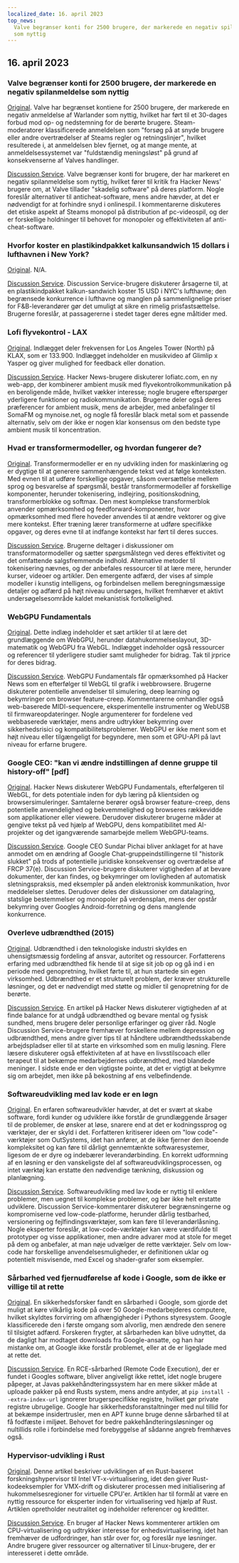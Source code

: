 ```yaml
---
localized_date: 16. april 2023
top_news:
  Valve begrænser konti for 2500 brugere, der markerede en negativ spilanmeldelse
  som nyttig
---
```




<CallToAction />

<Steps>

## 16. april 2023

### Valve begrænser konti for 2500 brugere, der markerede en negativ spilanmeldelse som nyttig

[Original](https://tech.slashdot.org/story/23/04/14/175246/valve-restricts-accounts-of-2500-users-who-marked-a-negative-game-review-useful).
Valve har begrænset kontiene for 2500 brugere, der markerede en negativ anmeldelse af Warlander som nyttig, hvilket har ført til et 30-dages forbud mod op- og nedstemning for de berørte brugere. Steam-moderatorer klassificerede anmeldelsen som "forsøg på at snyde brugere eller andre overtrædelser af Steams regler og retningslinjer", hvilket resulterede i, at anmeldelsen blev fjernet, og at mange mente, at anmeldelsessystemet var "fuldstændig meningsløst" på grund af konsekvenserne af Valves handlinger.

[Discussion Service](http://news.ycombinator.com/item?id=35577895).
Valve begrænser konti for brugere, der har markeret en negativ spilanmeldelse som nyttig, hvilket fører til kritik fra Hacker News' brugere om, at Valve tillader "skadelig software" på deres platform. Nogle foreslår alternativer til anticheat-software, mens andre hævder, at det er nødvendigt for at forhindre snyd i onlinespil. I kommentarerne diskuteres det etiske aspekt af Steams monopol på distribution af pc-videospil, og der er forskellige holdninger til behovet for monopoler og effektiviteten af anti-cheat-software.

### Hvorfor koster en plastikindpakket kalkunsandwich 15 dollars i lufthavnen i New York?

[Original](https://hellgatenyc.com/why-is-airport-turkey-sandwich-expensive).
N/A.

[Discussion Service](http://news.ycombinator.com/item?id=35580847).
Discussion Service-brugere diskuterer årsagerne til, at en plastikindpakket kalkun-sandwich koster 15 USD i NYC's lufthavne; den begrænsede konkurrence i lufthavne og manglen på sammenlignelige priser for F&B-leverandører gør det umuligt at sikre en rimelig prisfastsættelse. Brugerne foreslår, at passagererne i stedet tager deres egne måltider med.

### Lofi flyvekontrol - LAX

[Original](https://www.lofiatc.com/?icao=KLAX).
Indlægget deler frekvensen for Los Angeles Tower (North) på KLAX, som er 133.900. Indlægget indeholder en musikvideo af Glimlip x Yasper og giver mulighed for feedback eller donation.

[Discussion Service](http://news.ycombinator.com/item?id=35583228).
Hacker News-brugere diskuterer lofiatc.com, en ny web-app, der kombinerer ambient musik med flyvekontrolkommunikation på en beroligende måde, hvilket vækker interesse; nogle brugere efterspørger yderligere funktioner og radiokommunikation. Brugerne deler også deres præferencer for ambient musik, mens de arbejder, med anbefalinger til SomaFM og mynoise.net, og nogle få foreslår black metal som et passende alternativ, selv om der ikke er nogen klar konsensus om den bedste type ambient musik til koncentration.

### Hvad er transformermodeller, og hvordan fungerer de?

[Original](https://txt.cohere.ai/what-are-transformer-models/).
Transformermodeller er en ny udvikling inden for maskinlæring og er dygtige til at generere sammenhængende tekst ved at følge konteksten. Med evnen til at udføre forskellige opgaver, såsom oversættelse mellem sprog og besvarelse af spørgsmål, består transformermodeller af forskellige komponenter, herunder tokenisering, indlejring, positionskodning, transformerblokke og softmax. Den mest komplekse transformerblok anvender opmærksomhed og feedforward-komponenter, hvor opmærksomhed med flere hoveder anvendes til at ændre vektorer og give mere kontekst. Efter træning lærer transformerne at udføre specifikke opgaver, og deres evne til at indfange kontekst har ført til deres succes.

[Discussion Service](http://news.ycombinator.com/item?id=35576918).
Brugerne deltager i diskussioner om transformatormodeller og sætter spørgsmålstegn ved deres effektivitet og det omfattende salgsfremmende indhold. Alternative metoder til tokenisering nævnes, og der anbefales ressourcer til at lære mere, herunder kurser, videoer og artikler. Den emergente adfærd, der vises af simple modeller i kunstig intelligens, og forbindelsen mellem beregningsmæssige detaljer og adfærd på højt niveau undersøges, hvilket fremhæver et aktivt undersøgelsesområde kaldet mekanistisk fortolkelighed.

### WebGPU Fundamentals

[Original](https://webgpufundamentals.org/).
Dette indlæg indeholder et sæt artikler til at lære det grundlæggende om WebGPU, herunder datahukommelseslayout, 3D-matematik og WebGPU fra WebGL. Indlægget indeholder også ressourcer og referencer til yderligere studier samt muligheder for bidrag. Tak til jrprice for deres bidrag.

[Discussion Service](http://news.ycombinator.com/item?id=35579334).
WebGPU Fundamentals får opmærksomhed på Hacker News som en efterfølger til WebGL til grafik i webbrowsere. Brugerne diskuterer potentielle anvendelser til simulering, deep learning og bekymringer om browser feature-creep. Kommentarerne omhandler også web-baserede MIDI-sequencere, eksperimentelle instrumenter og WebUSB til firmwareopdateringer. Nogle argumenterer for fordelene ved webbaserede værktøjer, mens andre udtrykker bekymring over sikkerhedsrisici og kompatibilitetsproblemer. WebGPU er ikke ment som et højt niveau eller tilgængeligt for begyndere, men som et GPU-API på lavt niveau for erfarne brugere.

### Google CEO: "kan vi ændre indstillingen af denne gruppe til history-off" [pdf]

[Original](https://ia601707.us.archive.org/28/items/gov.uscourts.cand.364454/gov.uscourts.cand.364454.385.0.pdf).
Hacker News diskuterer WebGPU Fundamentals, efterfølgeren til WebGL, for dets potentiale inden for dyb læring på klientsiden og browsersimuleringer. Samtalerne berører også browser feature-creep, dens potentielle anvendelighed og bekvemmelighed og browseres rækkevidde som applikationer eller viewere. Derudover diskuterer brugerne måder at gengive tekst på ved hjælp af WebGPU, dens kompatibilitet med AI-projekter og det igangværende samarbejde mellem WebGPU-teams.

[Discussion Service](http://news.ycombinator.com/item?id=35585174).
Google CEO Sundar Pichai bliver anklaget for at have anmodet om en ændring af Google Chat-gruppeindstillingerne til "historik slukket" på trods af potentielle juridiske konsekvenser og overtrædelse af FRCP 37(e). Discussion Service-brugere diskuterer vigtigheden af at bevare dokumenter, der kan findes, og bekymringer om lovligheden af automatisk sletningspraksis, med eksempler på anden elektronisk kommunikation, hvor meddelelser slettes. Derudover deles der diskussioner om datalagring, statslige bestemmelser og monopoler på verdensplan, mens der opstår bekymring over Googles Android-forretning og dens manglende konkurrence.

### Overleve udbrændthed (2015)

[Original](https://lifeofaudrey.com/essays/surviving_burnout.html).
Udbrændthed i den teknologiske industri skyldes en uhensigtsmæssig fordeling af ansvar, autoritet og ressourcer. Forfatterens erfaring med udbrændthed fik hende til at sige sit job op og gå ind i en periode med genopretning, hvilket førte til, at hun startede sin egen virksomhed. Udbrændthed er et strukturelt problem, der kræver strukturelle løsninger, og det er nødvendigt med støtte og midler til genopretning for de berørte.

[Discussion Service](http://news.ycombinator.com/item?id=35577285).
En artikel på Hacker News diskuterer vigtigheden af at finde balance for at undgå udbrændthed og bevare mental og fysisk sundhed, mens brugere deler personlige erfaringer og giver råd. Nogle Discussion Service-brugere fremhæver forskellene mellem depression og udbrændthed, mens andre giver tips til at håndtere udbrændthedsskabende arbejdspladser eller til at starte en virksomhed som en mulig løsning. Flere læsere diskuterer også effektiviteten af at have en livsstilscoach eller terapeut til at bekæmpe medarbejdernes udbrændthed, med blandede meninger. I sidste ende er den vigtigste pointe, at det er vigtigt at bekymre sig om arbejdet, men ikke på bekostning af ens velbefindende.

### Softwareudvikling med lav kode er en løgn

[Original](https://jaylittle.com/post/view/2023/4/low-code-software-development-is-a-lie).
En erfaren softwareudvikler hævder, at det er svært at skabe software, fordi kunder og udviklere ikke forstår de grundlæggende årsager til de problemer, de ønsker at løse, snarere end at det er kodningssprog og værktøjer, der er skyld i det. Forfatteren kritiserer ideen om "low code"-værktøjer som OutSystems, idet han anfører, at de ikke fjerner den iboende kompleksitet og kan føre til dårligt gennemtænkte softwaresystemer, ligesom de er dyre og indebærer leverandørbinding. En korrekt udformning af en løsning er den vanskeligste del af softwareudviklingsprocessen, og intet værktøj kan erstatte den nødvendige tænkning, diskussion og planlægning.

[Discussion Service](http://news.ycombinator.com/item?id=35578240).
Softwareudvikling med lav kode er nyttig til enklere problemer, men uegnet til komplekse problemer, og bør ikke helt erstatte udviklere. Discussion Service-kommentarer diskuterer begrænsningerne og kompromiserne ved low-code-platforme, herunder dårlig testbarhed, versionering og fejlfindingsværktøjer, som kan føre til leverandørlåsning. Nogle eksperter foreslår, at low-code-værktøjer kan være værdifulde til prototyper og visse applikationer, men andre advarer mod at stole for meget på dem og anbefaler, at man nøje udvælger de rette værktøjer. Selv om low-code har forskellige anvendelsesmuligheder, er definitionen uklar og potentielt misvisende, med Excel og shader-grafer som eksempler.

### Sårbarhed ved fjernudførelse af kode i Google, som de ikke er villige til at rette

[Original](https://giraffesecurity.dev/posts/google-remote-code-execution/).
En sikkerhedsforsker fandt en sårbarhed i Google, som gjorde det muligt at køre vilkårlig kode på over 50 Google-medarbejderes computere, hvilket skyldtes forvirring om afhængigheder i Pythons styresystem. Google klassificerede den i første omgang som alvorlig, men ændrede den senere til tilsigtet adfærd. Forskeren frygter, at sårbarheden kan blive udnyttet, da de dagligt har modtaget downloads fra Google-ansatte, og han har mistanke om, at Google ikke forstår problemet, eller at de er ligeglade med at rette det.

[Discussion Service](http://news.ycombinator.com/item?id=35581532).
En RCE-sårbarhed (Remote Code Execution), der er fundet i Googles software, bliver angiveligt ikke rettet, idet nogle brugere påpeger, at Javas pakkehåndteringssystem har en mere sikker måde at uploade pakker på end Rusts system, mens andre antyder, at `pip install --extra-index-url` ignorerer brugerspecifikke registre, hvilket gør private registre ubrugelige. Google har sikkerhedsforanstaltninger med nul tillid for at bekæmpe insidertrusler, men en APT kunne bruge denne sårbarhed til at få fodfæste i miljøet. Behovet for bedre pakkehåndteringsløsninger og nultillids rolle i forbindelse med forebyggelse af sådanne angreb fremhæves også.

### Hypervisor-udvikling i Rust

[Original](https://memn0ps.github.io/hypervisor-development-in-rust-part-1/).
Denne artikel beskriver udviklingen af en Rust-baseret forskningshypervisor til Intel VT-x-virtualisering, idet den giver Rust-kodeeksempler for VMX-drift og diskuterer processen med initialisering af hukommelsesregioner for virtuelle CPU'er. Artiklen har til formål at være en nyttig ressource for eksperter inden for virtualisering ved hjælp af Rust. Artiklen opretholder neutralitet og indeholder referencer og kreditter.

[Discussion Service](http://news.ycombinator.com/item?id=35579876).
En bruger af Hacker News kommenterer artiklen om CPU-virtualisering og udtrykker interesse for enhedsvirtualisering, idet han fremhæver de udfordringer, han står over for, og foreslår nye løsninger. Andre brugere giver ressourcer og alternativer til Linux-brugere, der er interesseret i dette område.

</Steps>
